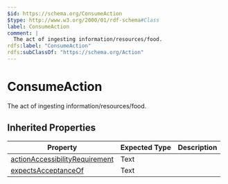 ```yaml
---
$id: https://schema.org/ConsumeAction
$type: http://www.w3.org/2000/01/rdf-schema#Class
label: ConsumeAction
comment: |
  The act of ingesting information/resources/food.
rdfs:label: "ConsumeAction"
rdfs:subClassOf: "https://schema.org/Action"
---
```


# ConsumeAction

The act of ingesting information/resources/food.

## Inherited Properties

| Property | Expected Type | Description |
| --- | --- | --- |
| [actionAccessibilityRequirement](https://schema.org/actionAccessibilityRequirement) | Text |  |
| [expectsAcceptanceOf](https://schema.org/expectsAcceptanceOf) | Text |  |
